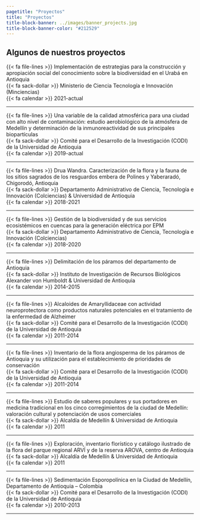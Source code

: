 ```yaml
---
pagetitle: "Proyectos"
title: "Proyectos"
title-block-banner: ../images/banner_projects.jpg
title-block-banner-color: "#212529"
---
```


## Algunos de nuestros proyectos

{{< fa file-lines >}} Implementación de estrategias para la construcción y apropiación social del conocimiento sobre la biodiversidad en el Urabá en Antioquia\
{{< fa sack-dollar >}} Ministerio de Ciencia Tecnología e Innovación (Minciencias)\
{{< fa calendar >}} 2021-actual
   
***

{{< fa file-lines >}} Una variable de la calidad atmosférica para una ciudad con alto nivel de contaminación: estudio aerobiológico de la atmósfera de Medellín y determinación de la inmunoreactividad de sus principales biopartículas\
{{< fa sack-dollar >}} Comité para el Desarrollo de la Investigación (CODI) de la Universidad de Antioquia\
{{< fa calendar >}} 2019-actual 
   
***

{{< fa file-lines >}} Drua Wandra. Caracterización de la flora y la fauna de los sitios sagrados de los resguardos embera de Polines y Yaberaradó, Chigorodó, Antioquia\
{{< fa sack-dollar >}} Departamento Administrativo de Ciencia, Tecnología e Innovación (Colciencias) & Universidad de Antioquia\
{{< fa calendar >}} 2018-2021

***

{{< fa file-lines >}} Gestión de la biodiversidad y de sus servicios ecosistémicos en cuencas para la generación eléctrica por EPM\
{{< fa sack-dollar >}} Departamento Administrativo de Ciencia, Tecnología e Innovación (Colciencias)\
{{< fa calendar >}} 2018-2020

***

{{< fa file-lines >}} Delimitación de los páramos del departamento de Antioquia\
{{< fa sack-dollar >}} Instituto de Investigación de Recursos Biológicos Alexander von Humboldt & Universidad de Antioquia\
{{< fa calendar >}} 2014-2015  

***

{{< fa file-lines >}} Alcaloides de Amaryllidaceae con actividad neuroprotectora como productos naturales potenciales en el tratamiento de la enfermedad de Alzheimer\
{{< fa sack-dollar >}} Comité para el Desarrollo de la Investigación (CODI) de la Universidad de Antioquia\
{{< fa calendar >}} 2011-2014 

***

{{< fa file-lines >}} Inventario de la flora angiosperma de los páramos de Antioquia y su utilización para el establecimiento de prioridades de conservación\
{{< fa sack-dollar >}} Comité para el Desarrollo de la Investigación (CODI) de la Universidad de Antioquia\
{{< fa calendar >}} 2011-2014

***

{{< fa file-lines >}} Estudio de saberes populares y sus portadores en medicina tradicional en los cinco corregimientos de la ciudad de Medellín: valoración cultural y potenciación de usos comerciales\
{{< fa sack-dollar >}} Alcaldía de Medellín & Universidad de Antioquia\
{{< fa calendar >}} 2011

***

{{< fa file-lines >}} Exploración, inventario florístico y catálogo ilustrado de la flora del parque regional ARVÍ y de la reserva AROVA, centro de Antioquia\
{{< fa sack-dollar >}} Alcaldía de Medellín & Universidad de Antioquia\
{{< fa calendar >}} 2011

***

{{< fa file-lines >}} Sedimentación Esporopolínica en la Ciudad de Medellín, Departamento de Antioquia – Colombia\
{{< fa sack-dollar >}} Comité para el Desarrollo de la Investigación (CODI) de la Universidad de Antioquia\
{{< fa calendar >}} 2010-2013

***
